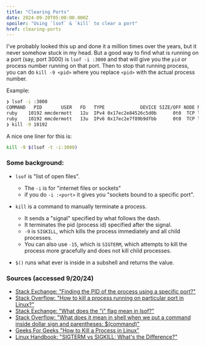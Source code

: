 ```yaml
---
title: "Clearing Ports"
date: 2024-09-20T05:08:00.000Z
spoiler: "Using `lsof` & `kill` to clear a port"
href: clearing-ports
---
```

I've probably looked this up and done it a million times over the years, but it never somehow stuck in my head. But a good way to find what is running on a port (say, port 3000) is `lsof -i :3000` and that will give you the `pid` or process number running on that port. Then to stop that running process, you can do `kill -9 <pid>` where you replace `<pid>` with the actual process number.

Example:

```bash
❯ lsof -i :3000
COMMAND   PID       USER   FD   TYPE             DEVICE SIZE/OFF NODE NAME
ruby    10192 mmcdermott   12u  IPv4 0x17ec2e84526c5d0b      0t0  TCP localhost:hbci (LISTEN)
ruby    10192 mmcdermott   13u  IPv6 0x17ec2e7f89b9dfbb      0t0  TCP localhost:hbci (LISTEN)
❯ kill -9 10192
```

A nice one liner for this is:

```bash
kill -9 $(lsof -t -i:3000)
```

### Some background:

* `lsof` is "list of open files". 

  * The `-i` is for "internet files or sockets"
  * if you do `-i :<port>` it gives you "sockets bound to a specific port".
* `kill` is a command to manually terminate a process.

  * It sends a "signal" specified by what follows the dash. 
  * It terminates the pid (process id) specified after the signal.
  * `-9` is `SIGKILL`, which kills the process immediately and all child processes.
  * You can also use `-15`, which is `SIGTERM`, which attempts to kill the process more gracefully and does not kill child processes.
* `$()` runs what ever is inside in a subshell and returns the value.

### Sources (accessed 9/20/24)

* [Stack Exchange: "Finding the PID of the process using a specific port?"](https://unix.stackexchange.com/a/106572)
* [Stack Overflow: "How to kill a process running on particular port in Linux?"](https://stackoverflow.com/a/32592965)
* [Stack Exchange: "What does the "i" flag mean in lsof?"](https://unix.stackexchange.com/a/684332)
* [Stack Overflow: "What does it mean in shell when we put a command inside dollar sign and parentheses: $(command)"](https://stackoverflow.com/a/17985000)
* [Geeks For Geeks "How to Kill a Process in Linux"](https://www.geeksforgeeks.org/kill-command-in-linux-with-examples/)
* [Linux Handbook: "SIGTERM vs SIGKILL: What's the Difference?"](https://linuxhandbook.com/sigterm-vs-sigkill/)
